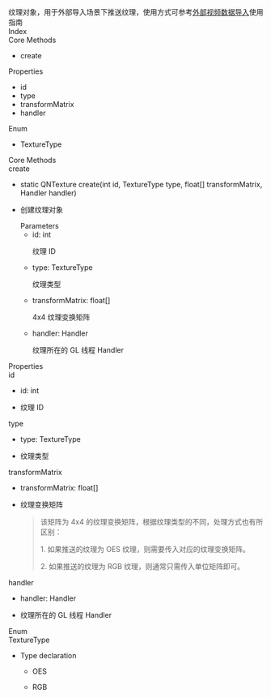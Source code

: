 <div data-v-md-line="1"><link rel="stylesheet" type="text/css" href="https://docs.qnsdk.com/styles/doc-v4-api.css" />
<div class="rtc-doc rtc-doc-page" id="rtc-doc">
<section class="rtc-doc-panel rtc-doc-describe rtc-doc-note">
                纹理对象，用于外部导入场景下推送纹理，使用方式可参考<a href='8767/audio-and-video-collection-android#3'>外部视频数据导入</a>使用指南</section>
            <div class="rtc-doc-page-wrap">Index</div>
<section class="rtc-doc-panel">
        <div class="rtc-doc-page-title">Core Methods</div>
        <ul class="rtc-doc-catalogue">
                <li><a onClick='document.location.replace(`${document.location.protocol}//${document.location.host}${document.location.pathname}${document.location.search}#create`)'>create</a></li>
        </ul>
        <div class="rtc-doc-page-title">Properties</div>
        <ul class="rtc-doc-catalogue">
                <li><a onClick='document.location.replace(`${document.location.protocol}//${document.location.host}${document.location.pathname}${document.location.search}#id`)'>id</a></li>
                <li><a onClick='document.location.replace(`${document.location.protocol}//${document.location.host}${document.location.pathname}${document.location.search}#type`)'>type</a></li>
                <li><a onClick='document.location.replace(`${document.location.protocol}//${document.location.host}${document.location.pathname}${document.location.search}#transformMatrix`)'>transformMatrix</a></li>
                <li><a onClick='document.location.replace(`${document.location.protocol}//${document.location.host}${document.location.pathname}${document.location.search}#handler`)'>handler</a></li>
        </ul>
        <div class="rtc-doc-page-title">Enum</div>
        <ul class="rtc-doc-catalogue">
                <li><a onClick='document.location.replace(`${document.location.protocol}//${document.location.host}${document.location.pathname}${document.location.search}#TextureType`)'>TextureType</a></li>
        </ul>
</section>
<div class="rtc-doc-page-wrap">Core Methods</div>
<section class="rtc-doc-panel">
<div class="rtc-doc-page-title rtc-doc-antor" id="create">
create</div>
<ul class="rtc-doc-page-container">
        <li class="rtc-doc-sign-signature">static QNTexture create(int id, TextureType type, float[] transformMatrix, Handler handler)</li>
    </li>
<li class="rtc-doc-page-description">
    <div class="rtc-doc-desc-wrap">
        <p>创建纹理对象</p>
    </div>
<div class="rtc-doc-parameters-title">Parameters</div>
<ul class="rtc-doc-parameters">
    <li>
        <div>
            id: int
        </div>
                <p>纹理 ID</p>
    </li>
    <li>
        <div>
            type: TextureType
        </div>
                <p>纹理类型</p>
    </li>
    <li>
        <div>
            transformMatrix: float[]
        </div>
                <p>4x4 纹理变换矩阵</p>
    </li>
    <li>
        <div>
            handler: Handler
        </div>
                <p>纹理所在的 GL 线程 Handler</p>
    </li>
</ul>
</li>
</ul>
</section>
<div class="rtc-doc-page-wrap">Properties</div>
<section class="rtc-doc-panel">
<div class="rtc-doc-page-title rtc-doc-antor" id="id">
id</div>
<ul class="rtc-doc-page-container">
        <li class="rtc-doc-sign-signature">id: int</li>
    </li>
<li class="rtc-doc-page-description">
    <div class="rtc-doc-desc-wrap">
        <p>纹理 ID</p>
    </div>
</li>
</ul>
</section>
<section class="rtc-doc-panel">
<div class="rtc-doc-page-title rtc-doc-antor" id="type">
type</div>
<ul class="rtc-doc-page-container">
        <li class="rtc-doc-sign-signature">type: TextureType</li>
    </li>
<li class="rtc-doc-page-description">
    <div class="rtc-doc-desc-wrap">
        <p>纹理类型</p>
    </div>
</li>
</ul>
</section>
<section class="rtc-doc-panel">
<div class="rtc-doc-page-title rtc-doc-antor" id="transformMatrix">
transformMatrix</div>
<ul class="rtc-doc-page-container">
        <li class="rtc-doc-sign-signature">transformMatrix: float[]</li>
    </li>
<li class="rtc-doc-page-description">
    <div class="rtc-doc-desc-wrap">
        <p>纹理变换矩阵</p>
    </div>
    <section class="rtc-doc-panel rtc-doc-describe-note">
        <blockquote>
        <p>该矩阵为 4x4 的纹理变换矩阵，根据纹理类型的不同，处理方式也有所区别：</p>
        <p>  1. 如果推送的纹理为 OES 纹理，则需要传入对应的纹理变换矩阵。</p>
        <p>  2. 如果推送的纹理为 RGB 纹理，则通常只需传入单位矩阵即可。</p>
        </blockquote>
    </section>
</li>
</ul>
</section>
<section class="rtc-doc-panel">
<div class="rtc-doc-page-title rtc-doc-antor" id="handler">
handler</div>
<ul class="rtc-doc-page-container">
        <li class="rtc-doc-sign-signature">handler: Handler</li>
    </li>
<li class="rtc-doc-page-description">
    <div class="rtc-doc-desc-wrap">
        <p>纹理所在的 GL 线程 Handler</p>
    </div>
</li>
</ul>
</section>
<div class="rtc-doc-page-wrap">Enum</div>
<section class="rtc-doc-panel">
<div class="rtc-doc-page-title rtc-doc-antor" id="TextureType">
TextureType</div>
<ul class="rtc-doc-page-container">
<li class="rtc-doc-page-description">
<div class="rtc-doc-parameters-title">Type declaration</div>
<ul class="rtc-doc-parameters">
    <li>
        <p>OES</p>
    </li>
    <li>
        <p>RGB</p>
    </li>
</ul>
</li>
</ul>
</section>
</div>


</div>